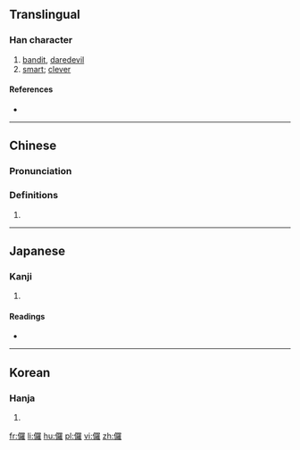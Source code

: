 ==Translingual==

===Han character===
{{Han char|rn=9|rad=人|as=19|sn=21|four=26214|canj=OWLG|ids=⿰亻羅}}

# [[bandit]], [[daredevil]]
# [[smart]]; [[clever]] <!--Unihan for 㑩-->

====References====
* {{Han ref|kx=0121.380|dkj=01313|dj=0257.020|hdz=10239.030|uh=5138|ud=20792|bh=C4D8|bd=50392}}

----

==Chinese==
{{zh-forms|s=㑩}}

===Pronunciation===
{{zh-pron
|m=luó
|c=lo4
|h=pfs=
|md=
|mn=lô
|w=
|mc=y
|oc=y
|cat=
}}

===Definitions===
{{zh-hanzi}}

# {{rfdef|lang=zh}}

----

==Japanese==

===Kanji===
{{ja-kanji|grade=|rs=人19}}

# {{defn|lang=ja|sort=人19}}

====Readings====
* {{ja-readings|on=[[ら]] (ra)|kun=[[さばく]] (sabaku)}}

----

==Korean==

===Hanja===
{{ko-hanja|hangeul=라|rv=ra|mr=ra}}

# {{defn|lang=ko|sort=人19}}

[[fr:儸]]
[[li:儸]]
[[hu:儸]]
[[pl:儸]]
[[vi:儸]]
[[zh:儸]]